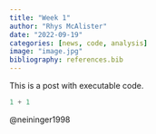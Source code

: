 ```yaml
---
title: "Week 1"
author: "Rhys McAlister"
date: "2022-09-19"
categories: [news, code, analysis]
image: "image.jpg"
bibliography: references.bib
---
```


This is a post with executable code.

```python
1 + 1
```

@neininger1998
